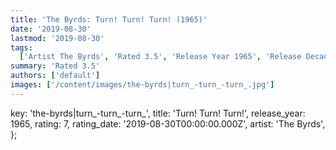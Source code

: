 ```yaml
---
title: 'The Byrds: Turn! Turn! Turn! (1965)'
date: '2019-08-30'
lastmod: '2019-08-30'
tags:
  ['Artist The Byrds', 'Rated 3.5', 'Release Year 1965', 'Release Decade 1960']
summary: 'Rated 3.5'
authors: ['default']
images: ['/content/images/the-byrds|turn_-turn_-turn_.jpg']
---
```


  key: 'the-byrds|turn_-turn_-turn_',
  title: 'Turn! Turn! Turn!',
  release_year: 1965,
  rating: 7,
  rating_date: '2019-08-30T00:00:00.000Z',
  artist: 'The Byrds',
};

<MusicRating data={data} />
